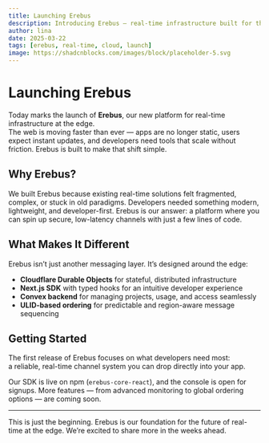```yaml
---
title: Launching Erebus
description: Introducing Erebus — real-time infrastructure built for the edge
author: lina
date: 2025-03-22
tags: [erebus, real-time, cloud, launch]
image: https://shadcnblocks.com/images/block/placeholder-5.svg
---
```


# Launching Erebus

Today marks the launch of **Erebus**, our new platform for real-time infrastructure at the edge.  
The web is moving faster than ever — apps are no longer static, users expect instant updates, and developers need tools that scale without friction. Erebus is built to make that shift simple.

## Why Erebus?

We built Erebus because existing real-time solutions felt fragmented, complex, or stuck in old paradigms. Developers needed something modern, lightweight, and developer-first. Erebus is our answer: a platform where you can spin up secure, low-latency channels with just a few lines of code.

## What Makes It Different

Erebus isn’t just another messaging layer. It’s designed around the edge:

- **Cloudflare Durable Objects** for stateful, distributed infrastructure  
- **Next.js SDK** with typed hooks for an intuitive developer experience  
- **Convex backend** for managing projects, usage, and access seamlessly  
- **ULID-based ordering** for predictable and region-aware message sequencing  

## Getting Started

The first release of Erebus focuses on what developers need most:  
a reliable, real-time channel system you can drop directly into your app.  

Our SDK is live on npm (`erebus-core-react`), and the console is open for signups. More features — from advanced monitoring to global ordering options — are coming soon.

---

This is just the beginning. Erebus is our foundation for the future of real-time at the edge. We’re excited to share more in the weeks ahead.
